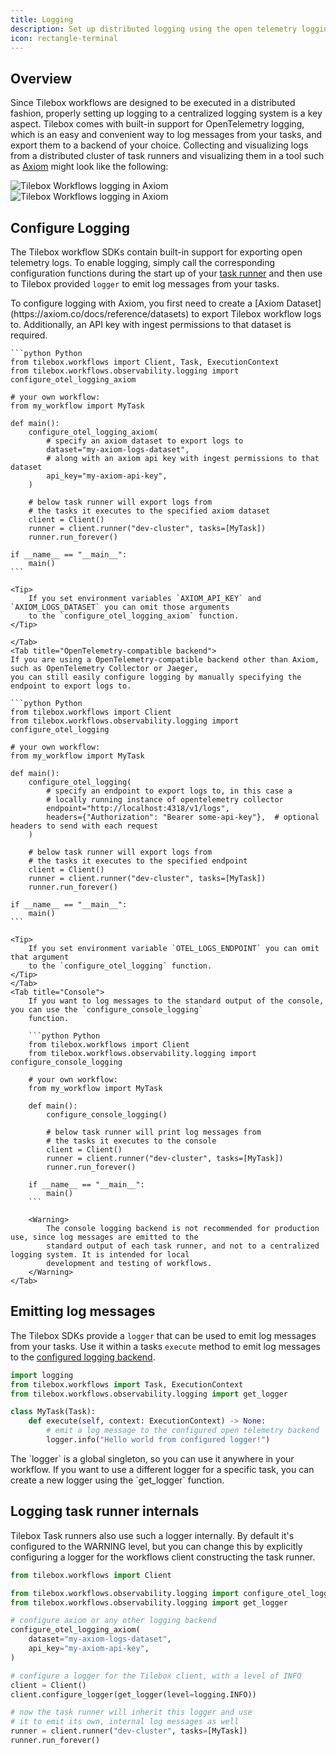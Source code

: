 ```yaml
---
title: Logging
description: Set up distributed logging using the open telemetry logging protocol
icon: rectangle-terminal
---
```


## Overview

Since Tilebox workflows are designed to be executed in a distributed fashion, properly setting up logging to a centralized
logging system is a key aspect. Tilebox comes with built-in support for OpenTelemetry logging, which is an easy and
convenient way to log messages from your tasks, and export them to a backend of your choice. Collecting and visualizing
logs from a distributed cluster of task runners and visualizing them in a tool such as [Axiom](https://axiom.co/) might look like the following:

<Frame>
  <img src="/assets/workflows/observability/logging-light.png" alt="Tilebox Workflows logging in Axiom" className="dark:hidden" />
  <img src="/assets/workflows/observability/logging-dark.png" alt="Tilebox Workflows logging in Axiom" className="hidden dark:block" />
</Frame>

## Configure Logging

The Tilebox workflow SDKs contain built-in support for exporting open telemetry logs. To enable logging, simply
call the corresponding configuration functions during the start up of your [task runner](/workflows/concepts/task-runners)
and then use to Tilebox provided `logger` to emit log messages from your tasks.

<Tabs>
    <Tab title="Axiom">
    To configure logging with Axiom, you first need to create a [Axiom Dataset](https://axiom.co/docs/reference/datasets)
    to export Tilebox workflow logs to. Additionally, an API key with ingest permissions to that dataset is required.
    
    ```python Python
    from tilebox.workflows import Client, Task, ExecutionContext
    from tilebox.workflows.observability.logging import configure_otel_logging_axiom

    # your own workflow:
    from my_workflow import MyTask

    def main():
        configure_otel_logging_axiom(
            # specify an axiom dataset to export logs to
            dataset="my-axiom-logs-dataset",
            # along with an axiom api key with ingest permissions to that dataset
            api_key="my-axiom-api-key",
        )

        # below task runner will export logs from 
        # the tasks it executes to the specified axiom dataset
        client = Client()
        runner = client.runner("dev-cluster", tasks=[MyTask])
        runner.run_forever()
    
    if __name__ == "__main__":
        main()
    ```

    <Tip>
        If you set environment variables `AXIOM_API_KEY` and `AXIOM_LOGS_DATASET` you can omit those arguments
        to the `configure_otel_logging_axiom` function.
    </Tip>
    
    </Tab>
    <Tab title="OpenTelemetry-compatible backend">
    If you are using a OpenTelemetry-compatible backend other than Axiom, such as OpenTelemetry Collector or Jaeger,
    you can still easily configure logging by manually specifying the endpoint to export logs to.

    ```python Python
    from tilebox.workflows import Client
    from tilebox.workflows.observability.logging import configure_otel_logging

    # your own workflow:
    from my_workflow import MyTask

    def main():
        configure_otel_logging(
            # specify an endpoint to export logs to, in this case a
            # locally running instance of opentelemetry collector
            endpoint="http://localhost:4318/v1/logs",
            headers={"Authorization": "Bearer some-api-key"},  # optional headers to send with each request
        )

        # below task runner will export logs from 
        # the tasks it executes to the specified endpoint
        client = Client()
        runner = client.runner("dev-cluster", tasks=[MyTask])
        runner.run_forever()
    
    if __name__ == "__main__":
        main()
    ```

    <Tip>
        If you set environment variable `OTEL_LOGS_ENDPOINT` you can omit that argument
        to the `configure_otel_logging` function.
    </Tip>
    </Tab>
    <Tab title="Console">
        If you want to log messages to the standard output of the console, you can use the `configure_console_logging` 
        function.

        ```python Python
        from tilebox.workflows import Client
        from tilebox.workflows.observability.logging import configure_console_logging

        # your own workflow:
        from my_workflow import MyTask

        def main():
            configure_console_logging()

            # below task runner will print log messages from
            # the tasks it executes to the console
            client = Client()
            runner = client.runner("dev-cluster", tasks=[MyTask])
            runner.run_forever()
        
        if __name__ == "__main__":
            main()
        ```

        <Warning>
            The console logging backend is not recommended for production use, since log messages are emitted to the
            standard output of each task runner, and not to a centralized logging system. It is intended for local
            development and testing of workflows.
        </Warning>
    </Tab>

</Tabs>

## Emitting log messages

The Tilebox SDKs provide a `logger` that can be used to emit log messages from your tasks. Use it within
a tasks `execute` method to emit log messages to the [configured logging backend](#configure-logging).

```python Python
import logging
from tilebox.workflows import Task, ExecutionContext
from tilebox.workflows.observability.logging import get_logger

class MyTask(Task):
    def execute(self, context: ExecutionContext) -> None:
        # emit a log message to the configured open telemetry backend
        logger.info("Hello world from configured logger!")
```

<Tip>
    The `logger` is a global singleton, so you can use it anywhere in your workflow. If you want to use a different
    logger for a specific task, you can create a new logger using the `get_logger` function.
</Tip>

## Logging task runner internals

Tilebox Task runners also use such a logger internally. By default it's configured to the WARNING level, but you
can change this by explicitly configuring a logger for the workflows client constructing the task runner.

```python Python
from tilebox.workflows import Client

from tilebox.workflows.observability.logging import configure_otel_logging_axiom
from tilebox.workflows.observability.logging import get_logger

# configure axiom or any other logging backend
configure_otel_logging_axiom(
    dataset="my-axiom-logs-dataset",
    api_key="my-axiom-api-key",
)

# configure a logger for the Tilebox client, with a level of INFO
client = Client()
client.configure_logger(get_logger(level=logging.INFO))

# now the task runner will inherit this logger and use
# it to emit its own, internal log messages as well
runner = client.runner("dev-cluster", tasks=[MyTask])
runner.run_forever()
```
